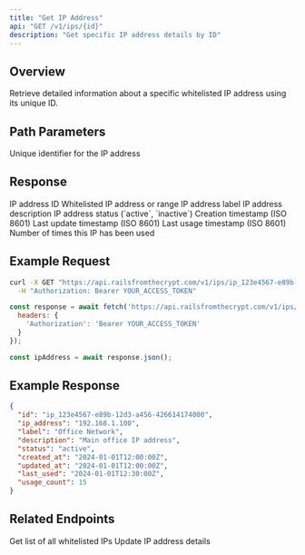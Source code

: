 ```yaml
---
title: "Get IP Address"
api: "GET /v1/ips/{id}"
description: "Get specific IP address details by ID"
---
```


## Overview

Retrieve detailed information about a specific whitelisted IP address using its unique ID.

## Path Parameters

<ParamField path="id" type="string" required>
  Unique identifier for the IP address
</ParamField>

## Response

<ResponseField name="id" type="string">
  IP address ID
</ResponseField>

<ResponseField name="ip_address" type="string">
  Whitelisted IP address or range
</ResponseField>

<ResponseField name="label" type="string">
  IP address label
</ResponseField>

<ResponseField name="description" type="string">
  IP address description
</ResponseField>

<ResponseField name="status" type="string">
  IP address status (`active`, `inactive`)
</ResponseField>

<ResponseField name="created_at" type="string">
  Creation timestamp (ISO 8601)
</ResponseField>

<ResponseField name="updated_at" type="string">
  Last update timestamp (ISO 8601)
</ResponseField>

<ResponseField name="last_used" type="string">
  Last usage timestamp (ISO 8601)
</ResponseField>

<ResponseField name="usage_count" type="number">
  Number of times this IP has been used
</ResponseField>

## Example Request

<CodeGroup>

```bash cURL
curl -X GET "https://api.railsfromthecrypt.com/v1/ips/ip_123e4567-e89b-12d3-a456-426614174000" \
  -H "Authorization: Bearer YOUR_ACCESS_TOKEN"
```

```javascript JavaScript
const response = await fetch('https://api.railsfromthecrypt.com/v1/ips/ip_123e4567-e89b-12d3-a456-426614174000', {
  headers: {
    'Authorization': 'Bearer YOUR_ACCESS_TOKEN'
  }
});

const ipAddress = await response.json();
```

</CodeGroup>

## Example Response

<ResponseExample>

```json Success Response
{
  "id": "ip_123e4567-e89b-12d3-a456-426614174000",
  "ip_address": "192.168.1.100",
  "label": "Office Network",
  "description": "Main office IP address",
  "status": "active",
  "created_at": "2024-01-01T12:00:00Z",
  "updated_at": "2024-01-01T12:00:00Z",
  "last_used": "2024-01-01T12:30:00Z",
  "usage_count": 15
}
```

</ResponseExample>

## Related Endpoints

<CardGroup cols={2}>
  <Card
    title="List IP Addresses"
    icon="list"
    href="/api/ips/list"
  >
    Get list of all whitelisted IPs
  </Card>
  <Card
    title="Update IP Address"
    icon="edit"
    href="/api/ips/update"
  >
    Update IP address details
  </Card>
</CardGroup>

